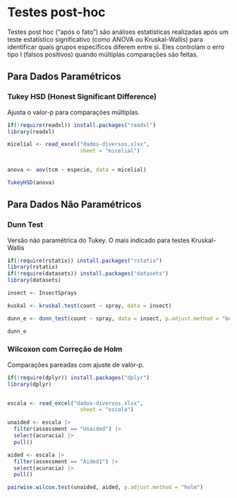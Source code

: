 # Testes post-hoc

Testes post hoc ("após o fato") são análises estatísticas realizadas após um teste estatístico significativo (como ANOVA ou Kruskal-Wallis) para identificar quais grupos específicos diferem entre si. Eles controlam o erro tipo I (falsos positivos) quando múltiplas comparações são feitas.

## Para Dados Paramétricos

### Tukey HSD (Honest Significant Difference)

Ajusta o valor-p para comparações múltiplas.

```r
if(!require(readxl)) install.packages("readxl")
library(readxl)

micelial <- read_excel("dados-diversos.xlsx",
                       sheet = "micelial")


anova <- aov(tcm ~ especie, data = micelial)

TukeyHSD(anova)

```

## Para Dados Não Paramétricos

### Dunn Test

Versão não paramétrica do Tukey. O mais indicado para testes Kruskal-Wallis

```r
if(!require(rstatix)) install.packages("rstatix")
library(rstatix) 
if(!require(datasets)) install.packages("datasets")
library(datasets)

insect <- InsectSprays

kuskal <- kruskal.test(count ~ spray, data = insect)

dunn_e <- dunn_test(count ~ spray, data = insect, p.adjust.method = "bonferroni")

dunn_e
```

### Wilcoxon com Correção de Holm

Comparações pareadas com ajuste de valor-p.

```r
if(!require(dplyr)) install.packages("dplyr")
library(dplyr)


escala <- read_excel("dados-diversos.xlsx",
                       sheet = "escala")

unaided <- escala |> 
  filter(assessment == "Unaided") |> 
  select(acuracia) |> 
  pull()

aided <- escala |> 
  filter(assessment == "Aided1") |> 
  select(acuracia) |> 
  pull()

pairwise.wilcox.test(unaided, aided, p.adjust.method = "holm")  
  
```
